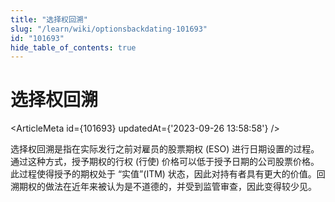 ```yaml
---
title: "选择权回溯"
slug: "/learn/wiki/optionsbackdating-101693"
id: "101693"
hide_table_of_contents: true
---
```



# 选择权回溯

<ArticleMeta id={101693} updatedAt={'2023-09-26 13:58:58'} />
<div className='border-solid border-b border-t-0 my-4 border-[var(--ifm-color-gray-300)]' />

选择权回溯是指在实际发行之前对雇员的股票期权 (ESO) 进行日期设置的过程。通过这种方式，授予期权的行权 (行使) 价格可以低于授予日期的公司股票价格。此过程使得授予的期权处于 “实值”(ITM) 状态，因此对持有者具有更大的价值。回溯期权的做法在近年来被认为是不道德的，并受到监管审查，因此变得较少见。
